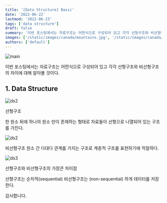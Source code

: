 ```yaml
---
title: '[Data Structure] Basic'
date: '2022-06-22'
lastmod: '2022-06-23'
tags: ['data structure']
draft: false
summary: '이번 포스팅에서는 자료구조는 어떤식으로 구성되어 있고 각각 선형구조와 비선형구조의 차이에 대해 알아볼 것이다.'
images: ['/static/images/canada/mountains.jpg', '/static/images/canada/toronto.jpg']
authors: ['default']
---
```


![main](/static/ds-basic/cover.jpg)

이번 포스팅에서는 자료구조는 어떤식으로 구성되어 있고 각각 선형구조와 비선형구조의 차이에 대해 알아볼 것이다.

## 1. Data Structure

![ds2](/static/ds-basic/ds1.png)

선형구조

한 원소 뒤에 하나의 원소 만이 존재하는 형태로 자료들이 선형으로 나열되어 있는 구조를 가진다.

![ds2](/static/ds-basic/ds2.png)

비선형구조
원소 간 다대다 관계를 가지는 구조로 계층적 구조를 표현하기에 적절하다.

![ds3](/static/ds-basic/ds3.png)

선형구조와 비선형구조의 가장큰 차이점

선형구조는 순차적(sequential) 비선형구조는 (non-sequential) 하게 데이터를 저장한다.

감사합니다.
